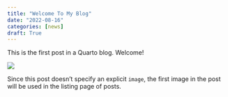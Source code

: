```yaml
---
title: "Welcome To My Blog"
date: "2022-08-16"
categories: [news]
draft: True
---
```


This is the first post in a Quarto blog. Welcome!

![](thumbnail.jpg)

Since this post doesn't specify an explicit `image`, the first image in the post will be used in the listing page of posts.
